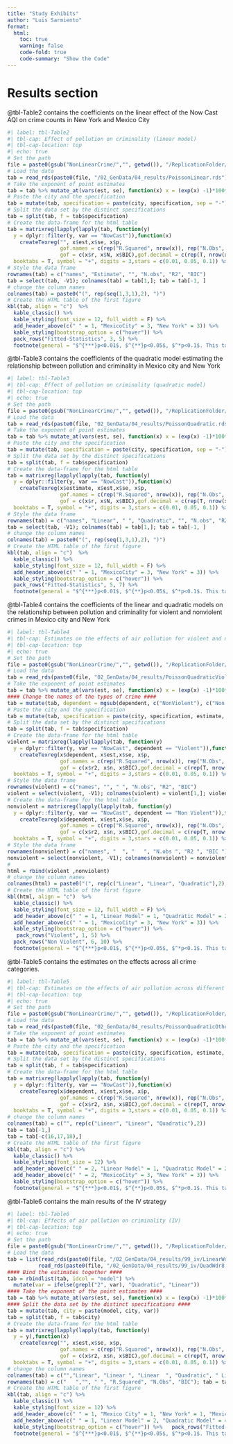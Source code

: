 ```yaml
---
title: "Study Exhibits"
author: "Luis Sarmiento"
format: 
  html: 
    toc: true
    warning: false
    code-fold: true
    code-summary: "Show the Code"
---
```


# Results section

@tbl-Table2 contains the coefficients on the linear effect of the Now Cast AQI on crime counts in New York and Mexico City

```r
#| label: tbl-Table2
#| tbl-cap: Effect of pollution on criminality (linear model)
#| tbl-cap-location: top
#| echo: true
# Set the path 
file = paste0(gsub("NonLinearCrime/","", getwd()), "/ReplicationFolder/")
# Load the data
tab = read_rds(paste0(file, "/02_GenData/04_results/PoissonLinear.rds"))
# Take the exponent of point estimates
tab = tab %>% mutate_at(vars(est, se), function(x) x = (exp(x) -1)*100*10)
# Paste the city and the specification 
tab = mutate(tab, specification = paste(city, specification, sep = "-"))
# Split the data set by the distinct specifications 
tab = split(tab, f = tab$specification)
# Create the data-frame for the html table
tab = matrixreg(lapply(lapply(tab, function(y) 
  y = dplyr::filter(y, var == "NowCast")),function(x) 
    createTexreg("", x$est,x$se, x$p,
                 gof.names = c(rep("R.Squared", nrow(x)), rep("N.Obs", nrow(x)) , rep("BIC", nrow(x))),
                 gof = c(x$r, x$N, x$BIC),gof.decimal = c(rep(T, nrow(x)), rep(F, nrow(x)), rep(F, nrow(x))))),
  booktabs = T, symbol = "+", digits = 3,stars = c(0.01, 0.05, 0.1)) %>% as.data.frame(.)
# Style the data frame 
rownames(tab) = c("names", "Estimate", "", "N.obs", "R2", "BIC") 
tab = select(tab, -V1); colnames(tab) = tab[1,]; tab = tab[-1, ]
# change the column names 
colnames(tab) = paste0("(", rep(seq(1,3,1),2), ")")
# Create the HTML table of the first figure
kbl(tab, align = "c")  %>%
  kable_classic() %>%
  kable_styling(font_size = 12, full_width = F) %>%
  add_header_above(c(" " = 1, "MexicoCity" = 3, "New York" = 3)) %>%
  kable_styling(bootstrap_option = c("hover")) %>%
  pack_rows("Fitted-Statistics", 3, 5) %>%
  footnote(general = "$^{***}p<0.01$, $^{**}p<0.05$, $^*p<0.1$. This table shows the effect of the Now Cast AQI on the number of crimes occurring in a two-kilometer radius around pollution measuring stations in Mexico City and New York. I present estimates for three different specifications; (1) controls for station, month, hour, and weekday fixed effects, (2) accounts for seasonality by including an interaction term of year-by-month fixed effects, and (3) further interacts year-by-month with station fixed effects. Interpret point estimates as the percentage change in the number of crimes due to a ten units increase in the Now Cast AQI. Results come from a PMLE panel model -- standard errors clustered at the station level.", general_title = "Notes:", footnote_as_chunk = T)
```


@tbl-Table3 contains the coefficients of the quadratic model estimating the relationship between pollution and criminality in Mexico city and New York

```r
#| label: tbl-Table3
#| tbl-cap: Effect of pollution on criminality (quadratic model)
#| tbl-cap-location: top
#| echo: true
# Set the path 
file = paste0(gsub("NonLinearCrime/","", getwd()), "/ReplicationFolder/")
# Load the data
tab = read_rds(paste0(file, "02_GenData/04_results/PoissonQuadratic.rds"))
# Take the exponent of point estimates
tab = tab %>% mutate_at(vars(est, se), function(x) x = (exp(x) -1)*100*10)
# Paste the city and the specification 
tab = mutate(tab, specification = paste(city, specification, sep = "-"))
# Split the data set by the distinct specifications 
tab = split(tab, f = tab$specification)
# Create the data-frame for the html table
tab = matrixreg(lapply(lapply(tab, function(y) 
  y = dplyr::filter(y, var == "NowCast")),function(x) 
    createTexreg(x$estimate, x$est,x$se, x$p,
                 gof.names = c(rep("R.Squared", nrow(x)), rep("N.Obs", nrow(x)) , rep("BIC", nrow(x))),
                 gof = c(x$r, x$N, x$BIC),gof.decimal = c(rep(T, nrow(x)), rep(F, nrow(x)), rep(F, nrow(x))))),
  booktabs = T, symbol = "+", digits = 3,stars = c(0.01, 0.05, 0.1)) %>% as.data.frame(.)
# Style the data frame 
rownames(tab) = c("names", "Linear", " ", "Quadratic", "", "N.obs", "R2", "BIC") 
tab = select(tab, -V1); colnames(tab) = tab[1,]; tab = tab[-1, ]
# change the column names 
colnames(tab) = paste0("(", rep(seq(1,3,1),2), ")")
# Create the HTML table of the first figure
kbl(tab, align = "c")  %>%
  kable_classic() %>%
  kable_styling(font_size = 12, full_width = F) %>%
  add_header_above(c(" " = 1, "MexicoCity" = 3, "New York" = 3)) %>%
  kable_styling(bootstrap_option = c("hover")) %>%
  pack_rows("Fitted-Statistics", 5, 7) %>%
  footnote(general = "$^{***}p<0.01$, $^{**}p<0.05$, $^*p<0.1$. This table shows the effect of the linear and squared value of the Now Cast AQI on fthe number of crimes occurring in a two-kilometer radius around pollution measuring stations in Mexico City and New York. Interpret point estimates as the percentage change in the number of crimes due to a ten units increase in the Now Cast AQI. Results come from a PMLE panel model across three different specifications. Column (1) controls for station, month, hour, and weekday fixed effects, (2) includes an interaction term of year-by-month fixed effects, and (3) adds the interaction of year-by-month-by-station fixed effects. All three specifications further control linearly for wind speed and relative humidity and nonparametrically for temperature, rain, and the interaction of relative humidity and temperature -- standard errors clustered at the station level.", footnote_as_chunk = T)
```

@tbl-Table4 contains the coefficients of the linear and quadratic models on the relationship between pollution and criminality for violent and nonviolent crimes in Mexico city and New York

```r
#| label: tbl-Table4
#| tbl-cap: Estimates on the effects of air pollution for violent and non-violent crimes
#| tbl-cap-location: top
#| echo: true
# Set the path 
file = paste0(gsub("NonLinearCrime/","", getwd()), "/ReplicationFolder/")
# Load the data
tab = read_rds(paste0(file, "02_GenData/04_results/PoissonQuadraticViolent.rds"))
# Take the exponent of point estimates
tab = tab %>% mutate_at(vars(est, se), function(x) x = (exp(x) -1)*100*10)
#### Change the names of the types of crime ####
tab = mutate(tab, dependent = mgsub(dependent, c("NonViolent"), c("Non Violent")))
# Paste the city and the specification 
tab = mutate(tab, specification = paste(city, specification, estimate, sep = "-"))
# Split the data set by the distinct specifications 
tab = split(tab, f = tab$specification)
# Create the data-frame for the html table
violent = matrixreg(lapply(lapply(tab, function(y) 
  y = dplyr::filter(y, var == "NowCast", dependent == "Violent")),function(x) 
    createTexreg(x$dependent, x$est,x$se, x$p,
                 gof.names = c(rep("R.Squared", nrow(x)), rep("N.Obs", nrow(x)) , rep("BIC", nrow(x))),
                 gof = c(x$r2, x$n, x$BIC),gof.decimal = c(rep(T, nrow(x)), rep(F, nrow(x)), rep(F, nrow(x))))),
  booktabs = T, symbol = "+", digits = 3,stars = c(0.01, 0.05, 0.1)) %>% as.data.frame(.)
# Style the data frame 
rownames(violent) = c("names", "", " ", "N.obs", "R2", "BIC") 
violent = select(violent, -V1); colnames(violent) = violent[1,]; violent = violent[-1, ]
# Create the data-frame for the html table
nonviolent = matrixreg(lapply(lapply(tab, function(y) 
  y = dplyr::filter(y, var == "NowCast", dependent == "Non Violent")),function(x) 
    createTexreg(x$dependent, x$est,x$se, x$p,
                 gof.names = c(rep("R.Squared", nrow(x)), rep("N.Obs", nrow(x)) , rep("BIC", nrow(x))),
                 gof = c(x$r2, x$n, x$BIC),gof.decimal = c(rep(T, nrow(x)), rep(F, nrow(x)), rep(F, nrow(x))))),
  booktabs = T, symbol = "+", digits = 3,stars = c(0.01, 0.05, 0.1)) %>% as.data.frame(.)
# Style the data frame 
rownames(nonviolent) = c("names", "  ", "   ", "N.obs ", "R2 ", "BIC ") 
nonviolent = select(nonviolent, -V1); colnames(nonviolent) = nonviolent[1,]; nonviolent = nonviolent[-1, ]
#
html = rbind(violent ,nonviolent)
# change the column names 
colnames(html) = paste0("(", rep(c("Linear", "Linear", "Quadratic"),2), ")")
# Create the HTML table of the first figure
kbl(html, align = "c")  %>%
  kable_classic() %>%
  kable_styling(font_size = 12, full_width = F) %>%
  add_header_above(c(" " = 1, "Linear Model" = 1, "Quadratic Model" = 2, "Linear Model" = 1, "Quadratic Model" = 2)) %>%
  add_header_above(c(" " = 1, "MexicoCity" = 3, "New York" = 3)) %>%
  kable_styling(bootstrap_option = c("hover")) %>%
   pack_rows("Violent", 1, 5) %>%
  pack_rows("Non Violent", 6, 10) %>%
  footnote(general = "$^{***}p<0.01$, $^{**}p<0.05$, $^*p<0.1$. This table shows the effect of the linear and squared value of the Now Cast AQI on fthe number of crimes occurring in a two-kilometer radius around pollution measuring stations in Mexico City and New York. Interpret point estimates as the percentage change in the number of crimes due to a ten units increase in the Now Cast AQI. Results come from a PMLE panel model across three different specifications. Column (1) controls for station, month, hour, and weekday fixed effects, (2) includes an interaction term of year-by-month fixed effects, and (3) adds the interaction of year-by-month-by-station fixed effects. All three specifications further control linearly for wind speed and relative humidity and nonparametrically for temperature, rain, and the interaction of relative humidity and temperature -- standard errors clustered at the station level.", footnote_as_chunk = T) %>%  scroll_box(height = "500px") 
```

@tbl-Table5 contains the estimates on the effects across all crime categories.

```r
#| label: tbl-Table5
#| tbl-cap: Estimates on the effects of air pollution across different crime categories
#| tbl-cap-location: top
#| echo: true
# Set the path 
file = paste0(gsub("NonLinearCrime/","", getwd()), "/ReplicationFolder/")
# Load the data
tab = read_rds(paste0(file, "02_GenData/04_results/PoissonQuadraticOtherCrimes.rds"))
# Take the exponent of point estimates
tab = tab %>% mutate_at(vars(est, se), function(x) x = (exp(x) -1)*100*10)
# Paste the city and the specification 
tab = mutate(tab, specification = paste(city, specification, estimate, sep = "-"))
# Split the data set by the distinct specifications 
tab = split(tab, f = tab$specification)
# Create the data-frame for the html table
tab = matrixreg(lapply(lapply(tab, function(y) 
  y = dplyr::filter(y, var == "NowCast")),function(x) 
    createTexreg(x$dependent, x$est,x$se, x$p,
                 gof.names = c(rep("R.Squared", nrow(x)), rep("N.Obs", nrow(x)) , rep("BIC", nrow(x))),
                 gof = c(x$r2, x$n, x$BIC),gof.decimal = c(rep(T, nrow(x)), rep(F, nrow(x)), rep(F, nrow(x))))),
  booktabs = T, symbol = "+", digits = 3,stars = c(0.01, 0.05, 0.1)) %>% as.data.frame(.)
# change the column names 
colnames(tab) = c("", rep(c("Linear", "Linear", "Quadratic"),2))
tab = tab[-1,]
tab = tab[-c(16,17,18),]
# Create the HTML table of the first figure
kbl(tab, align = "c") %>%
  kable_classic() %>%
  kable_styling(font_size = 12) %>%
  add_header_above(c(" " = 2, "Linear Model" = 1, "Quadratic Model" = 2, "Linear Model" = 1, "Quadratic Model" = 2)) %>%
  add_header_above(c(" " = 2, "MexicoCity" = 3, "New York" = 3)) %>%
  kable_styling(bootstrap_option = c("hover")) %>%
  footnote(general = "$^{***}p<0.01$, $^{**}p<0.05$, $^*p<0.1$. This table shows the effect of the linear and squared value of the Now Cast AQI on fthe number of crimes occurring in a two-kilometer radius around pollution measuring stations in Mexico City and New York. Interpret point estimates as the percentage change in the number of crimes due to a ten units increase in the Now Cast AQI. Results come from a PMLE panel model across three different specifications. Column (1) controls for station, month, hour, and weekday fixed effects, (2) includes an interaction term of year-by-month fixed effects, and (3) adds the interaction of year-by-month-by-station fixed effects. All three specifications further control linearly for wind speed and relative humidity and nonparametrically for temperature, rain, and the interaction of relative humidity and temperature -- standard errors clustered at the station level.", footnote_as_chunk = T) %>%  scroll_box(height = "500px") 
```

@tbl-Table6 contains the main results of the IV strategy

```r
#| label: tbl-Table6
#| tbl-cap: Effects of air pollution on criminality (IV)
#| tbl-cap-location: top
#| echo: true
# Set the path 
file = paste0(gsub("NonLinearCrime/","", getwd()), "/ReplicationFolder/")
# Load the data
tab = list(read_rds(paste0(file, "/02_GenData/04_results/99_iv/LinearWdr8.rds")),
          read_rds(paste0(file, "/02_GenData/04_results/99_iv/QuadWdr8.rds")))
#### Bind the estimates together ####
tab = rbindlist(tab, idcol = "model") %>%
  mutate(var = ifelse(grepl("2", var), "Quadratic", "Linear"))
#### Take the exponent of the point estimates ####
tab = tab %>% mutate_at(vars(est, se), function(x) x = (exp(x) -1)*100*10)
#### Split the data set by the distinct specifications ####
tab = mutate(tab, city = paste(model, city, var))
tab = split(tab, f = tab$city)
# Create the data-frame for the html table
tab = matrixreg(lapply(lapply(tab, function(y) 
  y = y),function(x) 
    createTexreg("", x$est,x$se, x$p,
                 gof.names = c(rep("R.Squared", nrow(x)), rep("N.Obs", nrow(x)) , rep("BIC", nrow(x))),
                 gof = c(x$r2, x$n, x$BIC),gof.decimal = c(rep(T, nrow(x)), rep(F, nrow(x)), rep(F, nrow(x))))),
  booktabs = T, symbol = "+", digits = 3,stars = c(0.01, 0.05, 0.1)) %>% as.data.frame(.)
# change the column names 
colnames(tab) = c("","Linear", "Linear ", "Linear  ", "Quadratic", " Linear", "Quadratic ")
rownames(tab) = c("   ","", " ", "R.Squared", "N.Obs", "BIC"); tab = tab[-1,-1]
# Create the HTML table of the first figure
kbl(tab, align = "c") %>%
  kable_classic() %>%
  kable_styling(font_size = 12) %>%
  add_header_above(c(" " = 1, "Mexico City" = 1, "New York" = 1, "Mexico City" = 2, "New York" = 2)) %>%
  add_header_above(c(" " = 1, "Linear Model" = 2, "Quadratic Model" = 4)) %>%
  kable_styling(bootstrap_option = c("hover")) %>%   pack_rows("Fitted-Statistics", 3, 5) %>%
  footnote(general = "$^{***}p<0.01$, $^{**}p<0.05$, $^*p<0.1$. This table shows the effect of the linear and squared value of the Now Cast AQI on fthe number of crimes occurring in a two-kilometer radius around pollution measuring stations in Mexico City and New York. Interpret point estimates as the percentage change in the number of crimes due to a ten units increase in the Now Cast AQI. Results come from a PMLE panel model across three different specifications. Column (1) controls for station, month, hour, and weekday fixed effects, (2) includes an interaction term of year-by-month fixed effects, and (3) adds the interaction of year-by-month-by-station fixed effects. All three specifications further control linearly for wind speed and relative humidity and nonparametrically for temperature, rain, and the interaction of relative humidity and temperature -- standard errors clustered at the station level.", footnote_as_chunk = T) %>%  scroll_box(height = "500px") 
```





